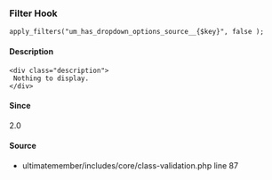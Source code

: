 
<UMBreadCrumb type="filter"/>

### Filter Hook    
    
```
apply_filters("um_has_dropdown_options_source__{$key}", false );
```

#### Description
    <div class="description">
     Nothing to display.
    </div>

#### Since
<div class="description">
2.0
</div>

#### Source
  - <Link href="https://github.com/ultimatemember/ultimatemember/tree/2.5.0/includes/core/class-validation.php#L87">ultimatemember/includes/core/class-validation.php</Link> <Link href="https://github.com/ultimatemember/ultimatemember/tree/2.5.0/includes/core/class-validation.php#L87">line 87</Link>

